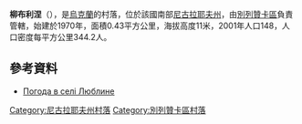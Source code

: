 {{coord|46|57|19|N|31|9|27|E|scale:100000|display=title}}

'''柳布利涅'''（{{lang-uk|Люблине}}），是[[烏克蘭|烏克蘭]]的村落，位於該國南部[[尼古拉耶夫州|尼古拉耶夫州]]，由[[別列贊卡區|別列贊卡區]]負責管轄，始建於1970年，面積0.43平方公里，海拔高度11米，2001年人口148，人口密度每平方公里344.2人。

==參考資料==
* [http://weather.in.ua/ua/nikolaevskaja/14177 Погода в селі Люблине] {{Wayback|url=http://weather.in.ua/ua/nikolaevskaja/14177 |date=20200803175141 }}

[[Category:尼古拉耶夫州村落|Category:尼古拉耶夫州村落]]
[[Category:別列贊卡區村落|Category:別列贊卡區村落]]


{{Mykolaiv-geo-stub}}